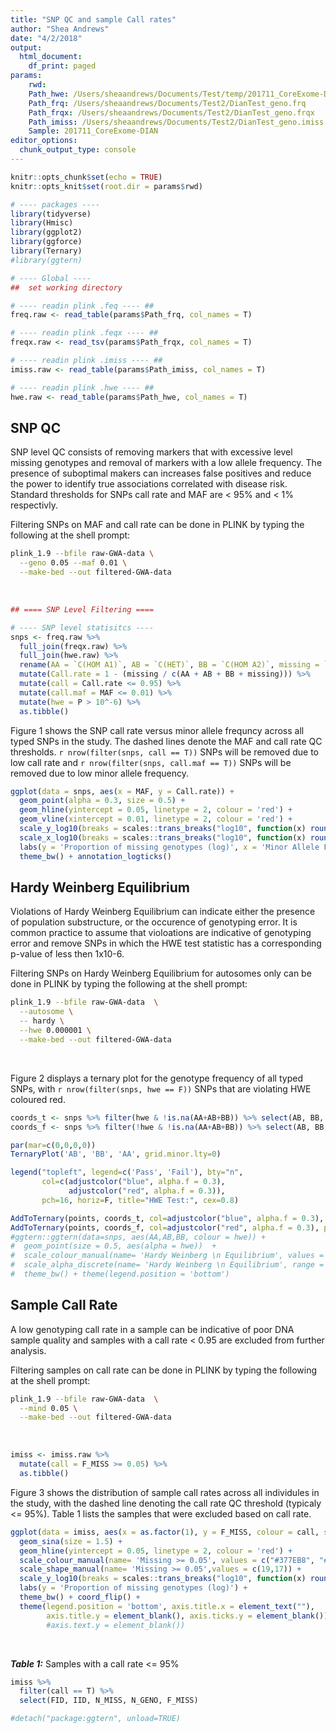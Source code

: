 ```yaml
---
title: "SNP QC and sample Call rates"
author: "Shea Andrews"
date: "4/2/2018"
output:
  html_document:
    df_print: paged
params:
    rwd:
    Path_hwe: /Users/sheaandrews/Documents/Test/temp/201711_CoreExome-DIAN_SnpQc.hwe
    Path_frq: /Users/sheaandrews/Documents/Test2/DianTest_geno.frq
    Path_frqx: /Users/sheaandrews/Documents/Test2/DianTest_geno.frqx
    Path_imiss: /Users/sheaandrews/Documents/Test2/DianTest_geno.imiss
    Sample: 201711_CoreExome-DIAN
editor_options:
  chunk_output_type: console
---
```


```r
knitr::opts_chunk$set(echo = TRUE)
knitr::opts_knit$set(root.dir = params$rwd)

# ---- packages ----
library(tidyverse)
library(Hmisc)
library(ggplot2)
library(ggforce)
library(Ternary)
#library(ggtern)
```

```r
# ---- Global ----
##  set working directory

# ---- readin plink .feq ---- ##
freq.raw <- read_table(params$Path_frq, col_names = T)

# ---- readin plink .feqx ---- ##
freqx.raw <- read_tsv(params$Path_frqx, col_names = T)

# ---- readin plink .imiss ---- ##
imiss.raw <- read_table(params$Path_imiss, col_names = T)

# ---- readin plink .hwe ---- ##
hwe.raw <- read_table(params$Path_hwe, col_names = T)

```

## SNP QC
SNP level QC consists of removing markers that with excessive level missing genotypes and removal of markers with a low allele frequency. The presence of suboptimal makers can increases false positives and reduce the power to identify true associations correlated with disease risk. Standard thresholds for SNPs call rate and MAF are < 95% and < 1% respectivly.
<br>

Filtering SNPs on MAF and call rate can be done in PLINK by typing the following at the shell prompt:
```bash
plink_1.9 --bfile raw-GWA-data \
  --geno 0.05 --maf 0.01 \
  --make-bed --out filtered-GWA-data
```
<br>

```r
## ==== SNP Level Filtering ====

# ---- SNP level statisitcs ----
snps <- freq.raw %>%
  full_join(freqx.raw) %>%
  full_join(hwe.raw) %>%
  rename(AA = `C(HOM A1)`, AB = `C(HET)`, BB = `C(HOM A2)`, missing = `C(MISSING)`) %>%
  mutate(Call.rate = 1 - (missing / c(AA + AB + BB + missing))) %>%
  mutate(call = Call.rate <= 0.95) %>%
  mutate(call.maf = MAF <= 0.01) %>%
  mutate(hwe = P > 10^-6) %>%
  as.tibble()
```

Figure 1 shows the SNP call rate versus minor allele frequncy across all typed SNPs in the study. The dashed lines denote the MAF and call rate QC thresholds. `r nrow(filter(snps, call == T))` SNPs will be removed due to low call rate and `r nrow(filter(snps, call.maf == T))` SNPs will be removed due to low minor allele frequency.
```r
ggplot(data = snps, aes(x = MAF, y = Call.rate)) +
  geom_point(alpha = 0.3, size = 0.5) +
  geom_hline(yintercept = 0.05, linetype = 2, colour = 'red') +
  geom_vline(xintercept = 0.01, linetype = 2, colour = 'red') +
  scale_y_log10(breaks = scales::trans_breaks("log10", function(x) round(10^x, 3))) +
  scale_x_log10(breaks = scales::trans_breaks("log10", function(x) round(10^x, 3))) +
  labs(y = 'Proportion of missing genotypes (log)', x = 'Minor Allele Frequency (log)') +
  theme_bw() + annotation_logticks()
```

## Hardy Weinberg Equilibrium
Violations of Hardy Weinberg Equilibrium can indicate either the presence of population substructure, or the occurence of genotyping error. It is common practice to assume that violoations are indicative of genotyping error and remove SNPs in which the HWE test statistic has a corresponding p-value of less then 1x10-6.
<br>

Filtering SNPs on Hardy Weinberg Equilibrium for autosomes only can be done in PLINK by typing the following at the shell prompt:
```bash
plink_1.9 --bfile raw-GWA-data  \
  --autosome \
  -- hardy \
  --hwe 0.000001 \
  --make-bed --out filtered-GWA-data
```
<br>

Figure 2 displays a ternary plot for the genotype frequency of all typed SNPs, with `r nrow(filter(snps, hwe == F))` SNPs that are violating HWE coloured red.
```r
coords_t <- snps %>% filter(hwe & !is.na(AA+AB+BB)) %>% select(AB, BB, AA)
coords_f <- snps %>% filter(!hwe & !is.na(AA+AB+BB)) %>% select(AB, BB, AA)

par(mar=c(0,0,0,0))
TernaryPlot('AB', 'BB', 'AA', grid.minor.lty=0)

legend("topleft", legend=c('Pass', 'Fail'), bty="n",
       col=c(adjustcolor("blue", alpha.f = 0.3),
             adjustcolor("red", alpha.f = 0.3)),
       pch=16, horiz=F, title="HWE Test:", cex=0.8)

AddToTernary(points, coords_t, col=adjustcolor("blue", alpha.f = 0.3), pch=16, cex=0.3)
AddToTernary(points, coords_f, col=adjustcolor("red", alpha.f = 0.3), pch=16, cex=0.3)
#ggtern::ggtern(data=snps, aes(AA,AB,BB, colour = hwe)) +
#  geom_point(size = 0.5, aes(alpha = hwe))  +
#  scale_colour_manual(name= 'Hardy Weinberg \n Equilibrium', values = c( "#E41A1C", "#377EB8")) +
#  scale_alpha_discrete(name= 'Hardy Weinberg \n Equilibrium', range = c(0.8, 0.2)) +
#  theme_bw() + theme(legend.position = 'bottom')

```


##  Sample Call Rate
A low genotyping call rate in a sample can be indicative of poor DNA sample quality and samples with a call rate < 0.95 are excluded from further analysis.
<br>

Filtering samples on call rate can be done in PLINK by typing the following at the shell prompt:
```bash
plink_1.9 --bfile raw-GWA-data  \
  --mind 0.05 \
  --make-bed --out filtered-GWA-data
```
<br>

```r
imiss <- imiss.raw %>%
  mutate(call = F_MISS >= 0.05) %>%
  as.tibble()

```

Figure 3 shows the distribution of sample call rates across all individules in the study, with the dashed line denoting the call rate QC threshold (typicaly <= 95%). Table 1 lists the samples that were excluded based on call rate.
```r
ggplot(data = imiss, aes(x = as.factor(1), y = F_MISS, colour = call, shape = call)) +
  geom_sina(size = 1.5) +
  geom_hline(yintercept = 0.05, linetype = 2, colour = 'red') +
  scale_colour_manual(name= 'Missing >= 0.05', values = c("#377EB8", "#E41A1C")) +
  scale_shape_manual(name= 'Missing >= 0.05',values = c(19,17)) +
  scale_y_log10(breaks = scales::trans_breaks("log10", function(x) round(10^x, 3)), limits = c(0.0001,1)) +
  labs(y = 'Proportion of missing genotypes (log)') +
  theme_bw() + coord_flip() +
  theme(legend.position = 'bottom', axis.title.x = element_text(""),
        axis.title.y = element_blank(), axis.ticks.y = element_blank())
        #axis.text.y = element_blank())
```
<br>

***Table 1:*** Samples with a call rate <= 95%
```r
imiss %>%
  filter(call == T) %>%
  select(FID, IID, N_MISS, N_GENO, F_MISS)

```

```r
#detach("package:ggtern", unload=TRUE)
```
